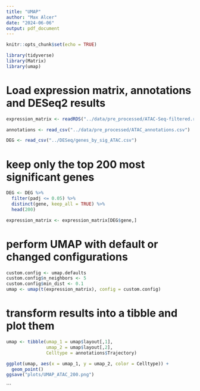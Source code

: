 ```yaml
---
title: "UMAP"
author: "Max Alcer"
date: "2024-06-06"
output: pdf_document
---
```


```r
knitr::opts_chunk$set(echo = TRUE)
```

```r
library(tidyverse)
library(Matrix)
library(umap)
```

# Load expression matrix, annotations and DESeq2 results
```r
expression_matrix <- readRDS("../data/pre_processed/ATAC-Seq-filtered.rds")
```

```r
annotations <- read_csv("../data/pre_processed/ATAC_annotations.csv")
```

```r
DEG <- read_csv("../DESeq/genes_by_sig_ATAC.csv")
```

# keep only the top 200 most significant genes
```r
DEG <- DEG %>% 
  filter(padj <= 0.05) %>%
  distinct(gene, keep_all = TRUE) %>%
  head(200)
```

```r
expression_matrix <- expression_matrix[DEG$gene,]
```

# perform UMAP with default or changed configurations
```r
custom.config <- umap.defaults
custom.config$n_neighbors <- 5
custom.config$min_dist <- 0.1
umap <- umap(t(expression_matrix), config = custom.config)
```

# transform results into a tibble and plot them
```r
umap <- tibble(umap_1 = umap$layout[,1], 
               umap_2 = umap$layout[,2], 
               Celltype = annotations$Trajectory)
```

```r
ggplot(umap, aes(x = umap_1, y = umap_2, color = Celltype)) +
  geom_point()
ggsave("plots/UMAP_ATAC_200.png")
```
```